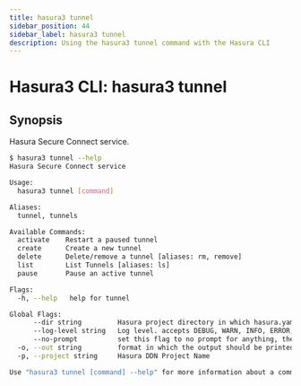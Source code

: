 ```yaml
---
title: hasura3 tunnel
sidebar_position: 44
sidebar_label: hasura3 tunnel
description: Using the hasura3 tunnel command with the Hasura CLI
---
```


# Hasura3 CLI: hasura3 tunnel 

## Synopsis
Hasura Secure Connect service.

```bash
$ hasura3 tunnel --help
Hasura Secure Connect service

Usage:
  hasura3 tunnel [command]

Aliases:
  tunnel, tunnels

Available Commands:
  activate    Restart a paused tunnel
  create      Create a new tunnel
  delete      Delete/remove a tunnel [aliases: rm, remove]
  list        List Tunnels [aliases: ls]
  pause       Pause an active tunnel

Flags:
  -h, --help   help for tunnel

Global Flags:
      --dir string         Hasura project directory in which hasura.yaml is present (default ".")
      --log-level string   Log level. accepts DEBUG, WARN, INFO, ERROR, FATAL (default "INFO")
      --no-prompt          set this flag to no prompt for anything, the command fails if any input is missing
  -o, --out string         format in which the output should be printed, accepts table, json and yaml (default "table")
  -p, --project string     Hasura DDN Project Name

Use "hasura3 tunnel [command] --help" for more information about a command.
```

